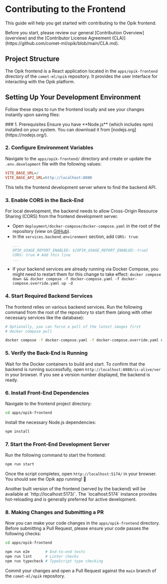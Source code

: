 # Contributing to the Frontend

This guide will help you get started with contributing to the Opik frontend.

<Tip>
  Before you start, please review our general [Contribution Overview](overview) and the [Contributor License Agreement (CLA)](https://github.com/comet-ml/opik/blob/main/CLA.md).
</Tip>

## Project Structure

The Opik frontend is a React application located in the `apps/opik-frontend` directory of the `comet-ml/opik` repository. It provides the user interface for interacting with the Opik platform.

## Setting Up Your Development Environment

Follow these steps to run the frontend locally and see your changes instantly upon saving files:

<Steps>
  ### 1. Prerequisites
  Ensure you have **Node.js** (which includes npm) installed on your system. You can download it from [nodejs.org](https://nodejs.org/).

  ### 2. Configure Environment Variables
  Navigate to the `apps/opik-frontend/` directory and create or update the `.env.development` file with the following values:
  ```ini
  VITE_BASE_URL=/
  VITE_BASE_API_URL=http://localhost:8080
  ```
  This tells the frontend development server where to find the backend API.

  ### 3. Enable CORS in the Back-End
  For local development, the backend needs to allow Cross-Origin Resource Sharing (CORS) from the frontend development server.
  - Open `deployment/docker-compose/docker-compose.yaml` in the root of the repository (view on [GitHub](https://github.com/comet-ml/opik/blob/main/deployment/docker-compose/docker-compose.yaml)).
  - In the `services.backend.environment` section, add `CORS: true`:
    ```yaml
    ...
    OPIK_USAGE_REPORT_ENABLED: ${OPIK_USAGE_REPORT_ENABLED:-true}
    CORS: true # Add this line
    ...
    ```
  - If your backend services are already running via Docker Compose, you might need to restart them for this change to take effect: `docker compose down && docker compose -f docker-compose.yaml -f docker-compose.override.yaml up -d`

  ### 4. Start Required Backend Services
  The frontend relies on various backend services. Run the following command from the root of the repository to start them (along with other necessary services like the database):
  ```bash
  # Optionally, you can force a pull of the latest images first
  # docker compose pull
  
  docker compose -f docker-compose.yaml -f docker-compose.override.yaml up -d
  ```

  ### 5. Verify the Back-End is Running
  Wait for the Docker containers to build and start. To confirm that the backend is running successfully, open `http://localhost:8080/is-alive/ver` in your browser.
  If you see a version number displayed, the backend is ready.

  ### 6. Install Front-End Dependencies
  Navigate to the frontend project directory:
  ```bash
  cd apps/opik-frontend
  ```
  Install the necessary Node.js dependencies:
  ```bash
  npm install
  ```

  ### 7. Start the Front-End Development Server
  Run the following command to start the frontend:
  ```bash
  npm run start
  ```
  Once the script completes, open `http://localhost:5174/` in your browser.
  You should see the Opik app running! 🎉

  <Tip title="Alternative Build Port">
    Another built version of the frontend (served by the backend) will be available at `http://localhost:5173/`. The `localhost:5174` instance provides hot-reloading and is generally preferred for active development.
  </Tip>

  ### 8. Making Changes and Submitting a PR
  Now you can make your code changes in the `apps/opik-frontend` directory. Before submitting a Pull Request, please ensure your code passes the following checks:
  ```bash
  cd apps/opik-frontend
  
  npm run e2e       # End-to-end tests
  npm run lint      # Linter checks
  npm run typecheck # TypeScript type checking
  ```
  Commit your changes and open a Pull Request against the `main` branch of the `comet-ml/opik` repository.
</Steps> 